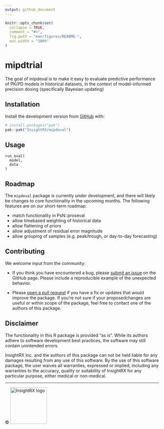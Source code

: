```yaml
---
output: github_document
---
```


<!-- README.md is generated from README.Rmd. Please edit that file -->

```r
knitr::opts_chunk$set(
  collapse = TRUE,
  comment = "#>",
  fig.path = "man/figures/README-",
  out.width = "100%"
)
```

# mipdtrial

<!-- badges: start -->
<!-- badges: end -->

The goal of mipdeval is to make it easy to evaluate predictive
performance of PK/PD models in historical datasets, in the context
of model-informed precision dosing (specifically Bayesian updating)

## Installation

Install the development version from [GitHub](https://github.com/InsightRX/mipdeval) with:

```r
# install.packages("pak")
pak::pak("InsightRX/mipdeval")
```

## Usage

```
run_eval(
  model,
  data
)
```

<!--
## Documentation

See at <pkgdown URL> and also in the installed package: `help(package = "mipdeval")`.
-->

## Roadmap

The `mipdeval` package is currently under development, and there will 
likely be changes to core functionality in the upcoming months. 
The following features are on our short-term roadmap:

- match functionality in PsN::proseval
- allow timebased weighting of historical data
- allow flattening of priors
- allow adjustment of residual error magnitude
- allow grouping of samples (e.g. peak/trough, or day-to-day forecasting)

## Contributing

We welcome input from the community:

- If you think you have encountered a bug, please [submit an issue](https://github.com/InsightRX/mipdeval/issues) on the GitHub 
page. Please include a reproducible example of the unexpected behavior.

- Please [open a pull request](https://github.com/InsightRX/mipdeval/pulls) 
if you have a fix or updates that would improve the package. If you're not sure 
if your proposedchanges are useful or within  scope of the package, feel free 
to contact one of the authors of this package.

## Disclaimer

The functionality in this R package is provided "as is". While its authors 
adhere to software development best practices, the software may still contain 
unintended errors.

InsightRX Inc. and the authors of this package can not be held liable for any
damages resulting from any use of this software. By the use of this software 
package, the user waives all warranties, expressed or implied, including any 
warranties to the accuracy, quality or suitability of InsightRX for any 
particular purpose, either medical or non-medical.

---

<div align="right">
© <img src="man/figures/insightrx_logo_color.png" alt="InsightRX logo" width="120" />
</div>
